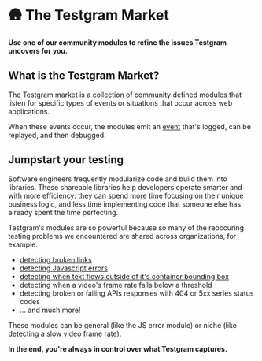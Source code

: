 # 🛖 The Testgram Market

**Use one of our community modules to refine the issues Testgram uncovers for you.**

## What is the Testgram Market?
The Testgram market is a collection of community defined modules that listen for specific
types of events or situations that occur across web applications.

When these events occur, the modules emit an [event](event/event) that's logged,
can be replayed, and then debugged.

## Jumpstart your testing
Software engineers frequently modularize code and build them into libraries.
These shareable libraries help developers operate smarter and with more efficiency:
they can spend more time focusing on their unique business logic,
and less time implementing code that someone else has already spent the time perfecting.

Testgram's modules are so powerful because so many of the reoccuring
testing problems we encountered are shared across organizations, for example:
* [detecting broken links](market/broken_link)
* [detecting Javascript errors](market/jserror)
* [detecting when text flows outside of it's container bounding box](market/text_overflow)
* detecting when a video's frame rate falls below a threshold
* detecting broken or failing APIs responses with 404 or 5xx series status codes
* ... and much more!

These modules can be general (like the JS error module) or niche (like detecting a slow video frame rate).

**In the end, you're always in control over what Testgram captures.**



